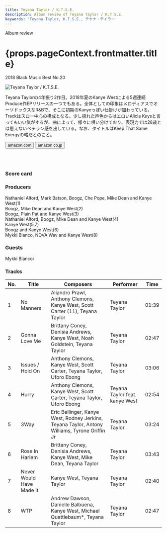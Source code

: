 ```yaml
---
title: Teyana Taylor / K.T.S.E.
description: Album review of Teyana Taylor / K.T.S.E.
keywords: 'Teyana Taylor, K.T.S.E., テヤナ・テイラー'
---
```




<p className="largeP">Album review</p>
<h1 className="h1--no--margin">{props.pageContext.frontmatter.title}</h1>
<p className="largeP"><Link to="/best50/2018/">2018 Black Music Best No.20</Link></p>

<Row  className="image-card-group">
	<Column colMd={3} colLg={4} noGutterMdLeft="">
       <ImageCard>

![Teyana Taylor / K.T.S.E.](../../images/cd/teyanataylor2L.jpg)

</ImageCard>
	</Column>
	<Column colMd={4} colLg={8} noGutterMdLeft="">
	<p>
	Teyana Taylorの4年振り2作目。2018年夏のKanye Westによる5週連続Produce作EPリリースの一つでもある。全体としての印象はメロディアスでオーソドックスなR&Bで、そこに初期のKanyeっぽい仕掛けが加わっている。Trackはスロー中心の構成となる。少し掠れた声色からはエロいAlicia Keysと言ってもいい気がするが、曲によって、様々に唄い分けており、表現力では28歳とは思えないベテラン感を出している。なお、タイトルはKeep That Same Energyの略だとのこと。
	</p>
	<div>
	  <Button className="button-right-mergin"  href="https://amzn.to/2VlrEex" renderIcon={ArrowUpRight} size='sm' kind='primary'>
      amazon.com
    </Button>
    <Button className="button-right-mergin"  href="https://amzn.to/2BJ2Q90" renderIcon={ArrowUpRight} size='sm' kind='secondary'>
      amazon.co.jp
    </Button>
	</div>
	<a style="display:inline-block;overflow:hidden;background:url(https://linkmaker.itunes.apple.com/ja-jp/lockup.svg?releaseDate=2018-06-23&kind=album&bubble=apple_music&style=mono-black) no-repeat;width:180px;height:45px;" href="https://geo.music.apple.com/jp/album/k-t-s-e/1402965603?mt=1&app=music&ls=1&at=11lcug"></a>
	<a style="display:inline-block;overflow:hidden;background:url(https://linkmaker.itunes.apple.com/ja-jp/badge-lrg.svg?releaseDate=2018-06-23T00:00:00Z&kind=album&bubble=itunes_music) no-repeat;width:140px;height:45px;" href="https://geo.music.apple.com/jp/album/k-t-s-e/1402965603?app=itunes&at=11lcug"></a>
	</Column>
</Row>
<Row >
	<Column colMd={4} colLg={4} noGutterMdLeft="">
<div>
    <h3>Score card</h3>
	<SliderJS1 value="4" />
    <SliderJS2 value="2" />
	<SliderJS3 value="1" />
    <SliderJS4 value="9" />
</div>
</Column>
<Column colMd={8} colLg={8} noGutterMdLeft="">
<div>
<h3>Producers</h3>
<p>
Nathaniel Alford, Mark Batson, Boogz, Che Pope, Mike Dean and Kanye West(1)
<br/>Boogz, Mike Dean and Kanye West(2)
<br/>Boogz, Plain Pat and Kanye West(3)
<br/>Nathaniel Alford, Boogz, Mike Dean and Kanye West(4)
<br/>Kanye West(5,7)
<br/>Boogz and Kanye West(6)
<br/>Mykki Blanco, NOVA Wav and Kanye West(8)
</p>
<h3>Guests</h3>
<p>
	Mykki Blancoi
</p>
</div>
</Column>
</Row>

<h3>Tracks</h3>

| No. |	Title                    |	 Composers                                                                                   |	 Performer                     | Time  |
| --- |	------------------------ | --------------------------------------------------------------------------------------------- | ------------------------------- | ----- |
| 1	  |	No Manners               | Aliandro Prawl, Anthony Clemons, Kanye West, Scott Carter (11), Teyana Taylor                 | Teyana Taylor                   | 01:39 |
| 2	  |	Gonna Love Me            | Brittany Coney, Denisia Andrews, Kanye West, Noah Goldstein, Teyana Taylor                    | Teyana Taylor                   | 02:47 |
| 3	  |	Issues / Hold On         | Anthony Clemons, Kanye West, Scott Carter, Teyana Taylor, Uforo Ebong                         | Teyana Taylor                   | 03:06 |
| 4	  |	Hurry                    | Anthony Clemons, Kanye West, Scott Carter, Teyana Taylor, Uforo Ebong                         | Teyana Taylor feat. kanye West  | 02:54 |
| 5	  |	3Way                     | Eric Bellinger, Kanye West, Rodney Jerkins, Teyana Taylor, Antony Williams, Tyrone Griffin Jr | Teyana Taylor                   | 03:24 |
| 6	  |	Rose In Harlem           | Brittany Coney, Denisia Andrews, Kanye West, Mike Dean, Teyana Taylor                         | Teyana Taylor                   | 03:43 |
| 7	  |	Never Would Have Made It | Kanye West, Teyana Taylor                                                                     | Teyana Taylor                   | 02:40 |
| 8	  |	WTP                      | Andrew Dawson, Danielle Balbuena, Kanye West, Michael Quattlebaum*, Teyana Taylor             | Teyana Taylor                   | 02:47 |
